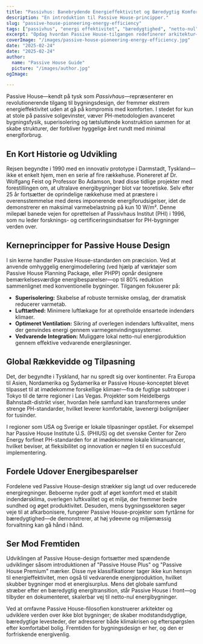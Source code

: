 ```yaml
---
title: "Passivhus: Banebrydende Energieffektivitet og Bæredygtig Komfort"
description: "En introduktion til Passive House-principper."
slug: "passive-house-pioneering-energy-efficiency"
tags: ["passivhus", "energi effektivitet", "bæredygtighed", "netto-nul"]
excerpt: "Opdag hvordan Passive House-tilgangen redefinerer arkitektur—leverer overlegen indendørs komfort, drastisk reduceret energiforbrug og en betydelig reduktion i CO2-udledning, uanset bygningstype eller klima."
coverImage: "/images/passive-house-pioneering-energy-efficiency.jpg"
date: "2025-02-24"
date: "2025-02-24"
author: 
  name: "Passive House Guide"
  picture: "/images/author.jpg"
ogImage: 

---
```

Passive House—kendt på tysk som *Passivhaus*—repræsenterer en revolutionerende tilgang til bygningsdesign, der fremmer ekstrem energieffektivitet uden at gå på kompromis med komforten. I stedet for kun at stole på passive solgevinster, væver PH-metodologien avanceret bygningsfysik, superisolering og tætsluttende konstruktion sammen for at skabe strukturer, der forbliver hyggelige året rundt med minimal energiforbrug.

## En Kort Historie og Udvikling

Rejsen begyndte i 1990 med en innovativ prototype i Darmstadt, Tyskland—ikke et enkelt hjem, men en serie af fire rækkehuse. Pionereret af Dr. Wolfgang Feist og Professor Bo Adamson, brød disse tidlige projekter med forestillingen om, at ultralave energibygninger blot var teoretiske. Selv efter 25 år fortsætter de oprindelige rækkehuse med at præstere i overensstemmelse med deres imponerende energiforudsigelser, idet de demonstrerer en maksimal varmebelastning på kun 10 W/m². Denne milepæl banede vejen for oprettelsen af Passivhaus Institut (PHI) i 1996, som nu leder forsknings- og certificeringsindsatser for PH-bygninger verden over.
## Kerneprincipper for Passive House Design

I sin kerne handler Passive House-standarden om præcision. Ved at anvende omhyggelig energimodellering (ved hjælp af værktøjer som Passive House Planning Package, eller PHPP) opnår designere bemærkelsesværdige energibesparelser—op til 80% reduktion sammenlignet med konventionelle bygninger. Tilgangen fokuserer på:
- **Superisolering:** Skabelse af robuste termiske omslag, der dramatisk reducerer varmetab.
- **Lufttæthed:** Minimere luftlækage for at opretholde ensartede indendørs klimaer.
- **Optimeret Ventilation:** Sikring af overlegen indendørs luftkvalitet, mens der genvindes energi gennem varmegenvindingssystemer.
- **Vedvarende Integration:** Muliggøre lokal netto-nul energiproduktion gennem effektive vedvarende energiløsninger.

## Global Rækkevidde og Tilpasning

Det, der begyndte i Tyskland, har nu spredt sig over kontinenter. Fra Europa til Asien, Nordamerika og Sydamerika er Passive House-konceptet blevet tilpasset til at imødekomme forskellige klimaer—fra de fugtige subtroper i Tokyo til de tørre regioner i Las Vegas. Projekter som Heidelbergs Bahnstadt-distrikt viser, hvordan hele samfund kan transformeres under strenge PH-standarder, hvilket leverer komfortable, lavenergi boligmiljøer for tusinder.

I regioner som USA og Sverige er lokale tilpasninger opstået. For eksempel har Passive House Institute U.S. (PHIUS) og det svenske Center for Zero Energy forfinet PH-standarden for at imødekomme lokale klimanuancer, hvilket beviser, at fleksibilitet og innovation er nøglen til en succesfuld implementering.
## Fordele Udover Energibesparelser

Fordelene ved Passive House-design strækker sig langt ud over reducerede energiregninger. Beboerne nyder godt af øget komfort med et stabilt indendørsklima, overlegen luftkvalitet og et miljø, der fremmer bedre sundhed og øget produktivitet. Desuden, mens bygningssektoren søger veje til at afkarbonisere, fungerer Passive House-projekter som fyrtårne for bæredygtighed—de demonstrerer, at høj ydeevne og miljømæssig forvaltning kan gå hånd i hånd.

## Ser Mod Fremtiden

Udviklingen af Passive House-design fortsætter med spændende udviklinger såsom introduktionen af "Passive House Plus" og "Passive House Premium" mærker. Disse nye klassifikationer tager ikke kun hensyn til energieffektivitet, men også til vedvarende energiproduktion, hvilket skubber bygninger mod et energisurplus. Mens det globale samfund stræber efter en bæredygtig energitransition, står Passive House i front—og tilbyder en dokumenteret, skalerbar vej til netto-nul energibygninger.

Ved at omfavne Passive House-filosofien konstruerer arkitekter og udviklere verden over ikke blot bygninger; de skaber modstandsdygtige, bæredygtige levesteder, der adresserer både klimakrisen og efterspørgslen efter komfortabel bolig. Fremtiden for bygningsdesign er her, og den er forfriskende energivenlig.
